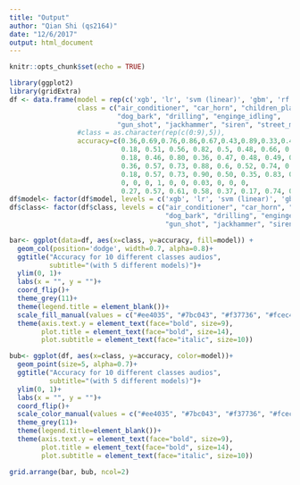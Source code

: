 ```yaml
---
title: "Output"
author: "Qian Shi (qs2164)"
date: "12/6/2017"
output: html_document
---
```


```r
knitr::opts_chunk$set(echo = TRUE)
```


```r
library(ggplot2)
library(gridExtra)
df <- data.frame(model = rep(c('xgb', 'lr', 'svm (linear)', 'gbm', 'rf', 'svm (rbf)', 'svm (poly)'), each=10),
                 class = c("air_conditioner", "car_horn", "children_playing",
                           "dog_bark", "drilling", "enginge_idling",
                           "gun_shot", "jackhammer", "siren", "street_music"),
                 #class = as.character(rep(c(0:9),5)),
                 accuracy=c(0.36,0.69,0.76,0.86,0.67,0.43,0.89,0.33,0.47,0.76,
                            0.18, 0.51, 0.56, 0.82, 0.5, 0.48, 0.66, 0.17, 0.53, 0.64,
                            0.18, 0.46, 0.80, 0.36, 0.47, 0.48, 0.49, 0.33, 0.33, 0.71,
                            0.36, 0.57, 0.73, 0.88, 0.6, 0.52, 0.74, 0.17, 0.47, 0.73,
                            0.18, 0.57, 0.73, 0.90, 0.50, 0.35, 0.83, 0.33, 0.33, 0.69,
                            0, 0, 0, 1, 0, 0, 0.03, 0, 0, 0,
                            0.27, 0.57, 0.61, 0.58, 0.37, 0.17, 0.74, 0.42, 0.4, 0.51))
df$model<- factor(df$model, levels = c('xgb', 'lr', 'svm (linear)', 'gbm', 'rf', 'svm (rbf)', 'svm (poly)'))
df$class<- factor(df$class, levels = c("air_conditioner", "car_horn", "children_playing",
                                       "dog_bark", "drilling", "enginge_idling",
                                       "gun_shot", "jackhammer", "siren", "street_music"))
```

```r
bar<- ggplot(data=df, aes(x=class, y=accuracy, fill=model)) +
  geom_col(position='dodge', width=0.7, alpha=0.8)+
  ggtitle("Accuracy for 10 different classes audios",
          subtitle="(with 5 different models)")+
  ylim(0, 1)+
  labs(x = "", y = "")+
  coord_flip()+
  theme_grey(11)+
  theme(legend.title = element_blank())+
  scale_fill_manual(values = c("#ee4035", "#7bc043", "#f37736", "#fcec4d", "#0392cf", "#c79ddc", "#9a8262"))+
  theme(axis.text.y = element_text(face="bold", size=9),
        plot.title = element_text(face="bold", size=14), 
        plot.subtitle = element_text(face="italic", size=10))
```

```r
bub<- ggplot(df, aes(x=class, y=accuracy, color=model))+
  geom_point(size=5, alpha=0.7)+
  ggtitle("Accuracy for 10 different classes audios",
          subtitle="(with 5 different models)")+
  ylim(0, 1)+
  labs(x = "", y = "")+
  coord_flip()+
  scale_color_manual(values = c("#ee4035", "#7bc043", "#f37736", "#fcec4d", "#0392cf", "#c79ddc", "#9a8262"))+
  theme_grey(11)+
  theme(legend.title=element_blank())+
  theme(axis.text.y = element_text(face="bold", size=9),
        plot.title = element_text(face="bold", size=14), 
        plot.subtitle = element_text(face="italic", size=10))
```

```r
grid.arrange(bar, bub, ncol=2)
```

